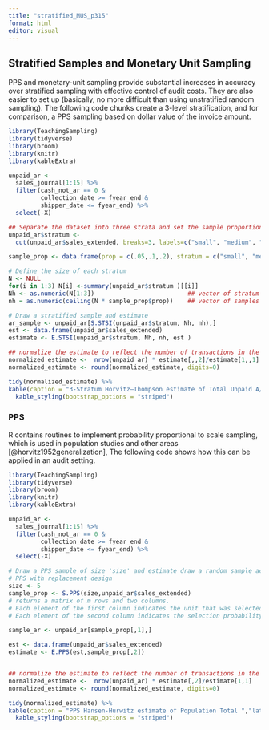 ---
title: "stratified_MUS_p315"
format: html
editor: visual
---

## Stratified Samples and Monetary Unit Sampling

PPS and monetary-unit sampling provide substantial increases in accuracy over stratified sampling with effective control of audit costs.  They are also easier to set up (basically, no more difficult than using unstratified random sampling).  The following code chunks create a 3-level stratification, and for comparison, a PPS sampling based on dollar value of the invoice amount.


```{r eval=T, error=F, message=F, warning=F, fig.cap="3-Stratum Horvitz–Thompson estimate of Total Unpaid A/R"}

library(TeachingSampling)
library(tidyverse)
library(broom)
library(knitr)
library(kableExtra)

unpaid_ar <- 
  sales_journal[1:15] %>% 
  filter(cash_not_ar == 0 & 
         collection_date >= fyear_end &
         shipper_date <= fyear_end) %>% 
  select(-X)

## Separate the dataset into three strata and set the sample proportions
unpaid_ar$stratum <- 
  cut(unpaid_ar$sales_extended, breaks=3, labels=c("small", "medium", "large")) 

sample_prop <- data.frame(prop = c(.05,.1,.2), stratum = c("small", "medium", "large"))

# Define the size of each stratum
N <- NULL
for(i in 1:3) N[i] <-summary(unpaid_ar$stratum )[[i]]
Nh <- as.numeric(N[1:3])                          ## vector of stratum sizes
nh = as.numeric(ceiling(N * sample_prop$prop))    ## vector of samples size by stratum

# Draw a stratified sample and estimate
ar_sample <- unpaid_ar[S.STSI(unpaid_ar$stratum, Nh, nh),]
est <- data.frame(unpaid_ar$sales_extended)
estimate <- E.STSI(unpaid_ar$stratum, Nh, nh, est )

## normalize the estimate to reflect the number of transactions in the client's file
normalized_estimate <-  nrow(unpaid_ar) * estimate[,,2]/estimate[1,,1]
normalized_estimate <- round(normalized_estimate, digits=0)

tidy(normalized_estimate) %>%
kable(caption = "3-Stratum Horvitz–Thompson estimate of Total Unpaid A/R","latex", booktabs = T) %>% 
  kable_styling(bootstrap_options = "striped")


```

### PPS

R contains routines to implement probability proportional to scale sampling, which is used in population studies and other areas [@horvitz1952generalization],  The following code shows how this can be applied in an audit setting.

```{r eval=T, error=F, message=F, warning=F, fig.cap="PPS Hansen-Hurwitz estimate of Population Total"}


library(TeachingSampling)
library(tidyverse)
library(broom)
library(knitr)
library(kableExtra)

unpaid_ar <- 
  sales_journal[1:15] %>% 
  filter(cash_not_ar == 0 & 
         collection_date >= fyear_end &
         shipper_date <= fyear_end) %>% 
  select(-X)

# Draw a PPS sample of size 'size' and estimate draw a random sample according to a
# PPS with replacement design
size <- 5
sample_prop <- S.PPS(size,unpaid_ar$sales_extended)   
# returns a matrix of m rows and two columns. 
# Each element of the first column indicates the unit that was selected. 
# Each element of the second column indicates the selection probability of this unit

sample_ar <- unpaid_ar[sample_prop[,1],]

est <- data.frame(unpaid_ar$sales_extended)
estimate <- E.PPS(est,sample_prop[,2])


## normalize the estimate to reflect the number of transactions in the client's file
normalized_estimate <-  nrow(unpaid_ar) * estimate[,2]/estimate[1,1]
normalized_estimate <- round(normalized_estimate, digits=0)

tidy(normalized_estimate) %>%
kable(caption = "PPS Hansen-Hurwitz estimate of Population Total ","latex", booktabs = T) %>% 
  kable_styling(bootstrap_options = "striped")

```
